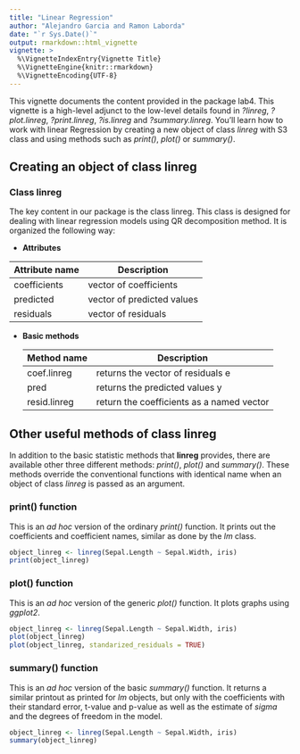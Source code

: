 ```yaml
---
title: "Linear Regression"
author: "Alejandro Garcia and Ramon Laborda"
date: "`r Sys.Date()`"
output: rmarkdown::html_vignette
vignette: >
  %\VignetteIndexEntry{Vignette Title}
  %\VignetteEngine{knitr::rmarkdown}
  %\VignetteEncoding{UTF-8}
---
```


This vignette documents the content provided in the package lab4. This vignette is a high-level adjunct to the low-level details found in *?linreg*, *?plot.linreg*, *?print.linreg*, *?is.linreg* and *?summary.linreg*. You’ll learn how to work with linear Regression by creating a new object of class *linreg* with S3 class and using methods such as *print()*, *plot()* or *summary()*.

## Creating an object of class linreg

### Class linreg

The key content in our package is the class linreg. This class is designed for dealing with linear regression models using QR decomposition method. It is organized the following way:
  
  - **Attributes**
  
  Attribute name | Description    
---------------|-----------------------------
coefficients   | vector of coefficients
predicted      | vector of predicted values
residuals      | vector of residuals  

- **Basic methods**
  
  Method name  | Description    
-------------|-------------------------------------------
coef.linreg  | returns the vector of residuals e
pred         | returns the predicted values y
resid.linreg | return the coefficients as a named vector 

## Other useful methods of class linreg

In addition to the basic statistic methods that **linreg** provides, there are available other three different methods: *print()*, *plot()* and *summary()*. These methods override the conventional functions with identical name when an object of class *linreg* is passed as an argument.

### print() function

This is an *ad hoc* version of the ordinary *print()* function. It prints out the coefficients and coefficient names, similar as done by the *lm* class.

```r
object_linreg <- linreg(Sepal.Length ~ Sepal.Width, iris)
print(object_linreg)
```

### plot() function

This is an *ad hoc* version of the generic *plot()* function. It plots graphs using *ggplot2*.

```r
object_linreg <- linreg(Sepal.Length ~ Sepal.Width, iris)
plot(object_linreg)
plot(object_linreg, standarized_residuals = TRUE)
```


### summary() function

This is an *ad hoc* version of the basic *summary()* function. It returns a similar printout as printed for *lm* objects, but only with the coefficients with their standard error, t-value and p-value as well as the estimate of *sigma* and the degrees of freedom in the model.

```r
object_linreg <- linreg(Sepal.Length ~ Sepal.Width, iris)
summary(object_linreg)
```
